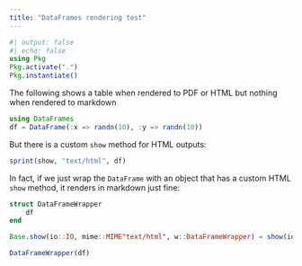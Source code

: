 ```yaml
---
title: "DataFrames rendering test"
---
```


```julia
#| output: false
#| echo: false
using Pkg
Pkg.activate(".")
Pkg.instantiate()
```

The following shows a table when rendered to PDF or HTML but nothing when rendered to markdown
```julia
using DataFrames
df = DataFrame(:x => randn(10), :y => randn(10))
```

But there is a custom `show` method for HTML outputs:

```julia
sprint(show, "text/html", df)
```

In fact, if we just wrap the `DataFrame` with an object that has a custom HTML `show` method, it renders in markdown just fine:

```julia
struct DataFrameWrapper
    df
end

Base.show(io::IO, mime::MIME"text/html", w::DataFrameWrapper) = show(io, mime, w.df)

DataFrameWrapper(df)
```
